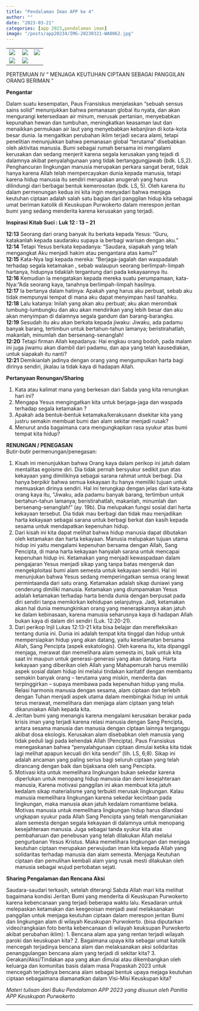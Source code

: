 ```yaml
---
title: "Pendalaman Iman APP ke 4"
author: ""
date: "2023-03-21"
categories: [app 2023,pendalaman iman]
image: "/posts/app20234/IMG-20230321-WA0062.jpg"
---
```


|                                                 |                                              |                                              |
|-------------------------------------------------|----------------------------------------------|----------------------------------------------|
| ![](/posts/app20234/IMG-20230321-WA0030(1).jpg) | ![](/posts/app20234/IMG-20230321-WA0034.jpg) | ![](/posts/app20234/IMG-20230321-WA0036.jpg) |
| ![](/posts/app20234/IMG-20230321-WA0037.jpg)    | ![](/posts/app20234/IMG-20230321-WA0035.jpg) |                                              |

PERTEMUAN IV “ MENJAGA KEUTUHAN CIPTAAN SEBAGAI PANGGILAN ORANG BERIMAN ”

**Pengantar**\

Dalam suatu kesempatan, Paus Fransiskus menjelaskan “sebuah sensus sains solid” menunjukkan bahwa pemanasan global itu nyata, dan akan mengurangi ketersediaan air minum, merusak pertanian, menyebabkan kepunahan hewan dan tumbuhan, meningkatkan keasaman laut dan menaikkan permukaan air laut yang menyebabkan kebanjiran di kota-kota besar dunia. Ia mengaitkan perubahan iklim terjadi secara alami, tetapi penelitian menunjukkan bahwa pemanasan global “terutama” disebabkan oleh aktivitas manusia. Bumi sebagai rumah bersama ini mengalami kerusakan dan sedang menjerit karena segala kerusakan yang tejadi di dalamnya akibat penyalahgunaan yang tidak bertanggungjawab (bdk. LS,2). Penghancuran lingkungan manusia merupakan perkara sangat berat, tidak hanya karena Allah telah mempercayakan dunia kepada manusia, tetapi karena hidup manusia itu sendiri merupakan anugerah yang harus dilindungi dari berbagai bentuk kemerosotan (bdk. LS, 5). Oleh karena itu dalam permenungan kedua ini kita ingin menyadari bahwa menjaga keutuhan ciptaan adalah salah satu bagian dari panggilan hidup kita sebagai umat beriman katolik di Keuskupan Purwokerto dalam merespon jeritan bumi yang sedang menderita karena kerusakan yang terjadi.

**Inspirasi Kitab Suci : Luk 12 : 13 – 21**\

**12:13** Seorang dari orang banyak itu berkata kepada Yesus: "Guru, katakanlah kepada saudaraku supaya ia berbagi warisan dengan aku."\
**12:14** Tetapi Yesus berkata kepadanya: "Saudara, siapakah yang telah mengangkat Aku menjadi hakim atau pengantara atas kamu?"\
**12:15** Kata-Nya lagi kepada mereka: "Berjaga-jagalah dan waspadalah terhadap segala ketamakan , sebab walaupun seorang berlimpah-limpah hartanya, hidupnya tidaklah tergantung dari pada kekayaannya itu.\
**12:16** Kemudian Ia mengatakan kepada mereka suatu perumpamaan, kata-Nya: "Ada seorang kaya, tanahnya berlimpah-limpah hasilnya.\
**12:17** Ia bertanya dalam hatinya: Apakah yang harus aku perbuat, sebab aku tidak mempunyai tempat di mana aku dapat menyimpan hasil tanahku.\
**12:18** Lalu katanya: Inilah yang akan aku perbuat; aku akan merombak lumbung-lumbungku dan aku akan mendirikan yang lebih besar dan aku akan menyimpan di dalamnya segala gandum dan barang-barangku.\
**12:19** Sesudah itu aku akan berkata kepada jiwaku: Jiwaku, ada padamu banyak barang, tertimbun untuk bertahun-tahun lamanya; beristirahatlah, makanlah, minumlah dan bersenang-senanglah!\
**12:20** Tetapi firman Allah kepadanya: Hai engkau orang bodoh, pada malam ini juga jiwamu akan diambil dari padamu, dan apa yang telah kausediakan, untuk siapakah itu nanti?\
**12:21** Demikianlah jadinya dengan orang yang mengumpulkan harta bagi dirinya sendiri, jikalau ia tidak kaya di hadapan Allah.

**Pertanyaan Renungan/Sharing**\

1.  Kata atau kalimat mana yang berkesan dari Sabda yang kita renungkan hari ini?\
2.  Mengapa Yesus mengingatkan kita untuk berjaga-jaga dan waspada terhadap segala ketamakan ?\
3.  Apakah ada bentuk-bentuk ketamaka/kerakusann disekitar kita yang justru semakin membuat bumi dan alam sekitar menjadi rusak?\
4.  Menurut anda bagaimana cara mengungkapkan rasa syukur atas bumi tempat kita hidup?\

**RENUNGAN / PENEGASAN**\
Butir-butir permenungan/penegasan:\

1.  Kisah ini menunjukkan bahwa Orang kaya dalam perikop ini jatuh dalam mentalitas egoisme diri. Dia tidak pernah bersyukur sedikit pun atas kekayaan yang dimilikinya sebagai sarana rahmat untuk berbagi. Dia hanya berpikir bahwa semua kekayaan itu hanya memiliki tujuan untuk memuaskan dirinya sendiri. Hal ini terungkap dengan jelas dari kata-kata orang kaya itu, “Jiwaku, ada padamu banyak barang, tertimbun untuk bertahun-tahun lamanya; beristirahatlah, makanlah, minumlah dan bersenang-senanglah!” (ay. 19b). Dia melupakan fungsi sosial dari harta kekayaan tersebut. Dia tidak mau berbagi dan tidak mau menjadikan harta kekayaan sebagai sarana untuk berbagi berkat dan kasih kepada sesama untuk mendapatkan kepenuhan hidup. 
2.  Dari kisah ini kita dapat melihat bahwa hidup manusia dapat dibutakan oleh ketamakan dan harta kekayaan. Manusia melupakan tujuan utama hidup ini yaitu mengalami kepenuhan bersama dengan Allah, Sang Pencipta, di mana harta kekayaan hanyalah sarana untuk mencapai kepenuhan hidup ini. Ketamakan yang menjadi kewaspadaan dalam pengajaran Yesus menjadi sikap yang tanpa batas mengeruk dan mengekploitasi bumi alam semesta untuk kekayaan sendiri. Hal ini menunjukan bahwa Yesus sedang memperingatkan semua orang lewat permintaanda dari satu orang. Ketamakan adalah sikap duniawi yang cenderung dimiliki manusia. Ketamakan yang diumpamakan Yesus adalah ketamakan terhadap harta benda dunia dengan berpusat pada diri sendiri tanpa memikirkan kehidupan selanjutnya. Jadi, ketamakan akan hal dunia memungkinkan orang yang menerapkannya akan jatuh ke dalam kebinasaan, karena manusia seharusnya kaya di hadapan Allah bukan kaya di dalam diri sendiri (Luk. 12:20-21).\
3.  Dari perikop Injil Lukas 12:13-21 kita bisa belajar dan merefleksikan tentang dunia ini. Dunia ini adalah tempat kita tinggal dan hidup untuk mempersiapkan hidup yang akan datang, yaitu keselamatan bersama Allah, Sang Pencipta (aspek eskatologis). Oleh karena itu, kita dipanggil menjaga, merawat dan memelihara alam semesta ini, baik untuk kita saat ini maupun untuk generasi-generasi yang akan datang. Harta kekayaan yang diberikan oleh Allah yang Mahapemurah harus memiliki aspek sosial dalam hidup ini melalui tindakan karitatif dengan membantu semakin banyak orang – terutama yang miskin, menderita dan terpinggirkan – supaya membawa pada kepenuhan hidup yang mulia. Relasi harmonis manusia dengan sesama, alam ciptaan dan terlebih dengan Tuhan menjadi aspek utama dalam membingkai hidup ini untuk terus merawat, memelihara dan menjaga alam ciptaan yang telah dikaruniakan Allah kepada kita.\
4.  Jeritan bumi yang menangis karena mengalami kerusakan berakar pada krisis iman yang terjadi karena relasi manusia dengan Sang Pencipta, antara sesama manusia dan manusia dengan ciptaan lainnya terganggu akibat dosa ekologis. Kerusakan alam disebabkan oleh manusia yang tidak peduli lagi pada kehendak Allah (Pencipta). Paus Fransiskus menegaskanan bahwa “penyalahgunaan ciptaan dimulai ketika kita tidak lagi melihat apapun kecuali diri kita sendiri” (lih. LS, 6;8). Sikap ini adalah ancaman yang paling serius bagi seluruh ciptaan yang telah dirancang dengan baik dan bijaksana oleh sang Pencipta.\
5.  Motivasi kita untuk memelihara lingkungan bukan sekedar karena diperlukan untuk menopang hidup manusia dan demi kesejahteraan manusia, Karena motivasi panggilan ini akan membuat kita jatuh kedalam sikap materialisme yang terbukti merusak lingkungan. Kalau manusia memelihara lingkungan karena sekedar kecintaan pada lingkungan, maka manusia akan jatuh kedalam romantisme belaka. Motivas manusia untuk memelihara lingkungan hidup harus dilandasi ungkapan syukur pada Allah Sang Pencipta yang telah mengaruniakan alam semesta dengan segala kekayaan di dalamnya untuk menopang kesejahteraan manusia. Juga sebagai tanda syukur kita atas pembaharuan dan penebusan yang telah dilakukan Allah melalui pengurbanan Yesus Kristus. Maka memelihara lingkungan dan menjaga keutuhan ciptaan merupakan perwujudan iman kita kepada Allah yang solidaritas terhadap manusia dan alam semesta. Menjaga Keutuhan ciptaan dan pemulihan kembali alam yang rusak mesti dilakukan oleh manusia sebagai wujud pertobatan sejati.\

**Sharing Pengalaman dan Rencana Aksi**

Saudara-saudari terkasih, setelah diterangi Sabda Allah mari kita melihat bagaimana kondisi Jeritan Bumi yang menderita di Keuskupan Purwokerto karena kebencanaan yang terjadi beberapa waktu lalu. Kesadaran untuk melepaskan ketamakan dan keegeoisan menjadi awal melaksanakan panggilan untuk menjaga keutuhan ciptaan dalam merespon jeritan Bumi dan lingkungan alam di wilayah Keuskupan Purwokerto. (bisa diputarkan video/rangkaian foto berita kebencanaan di wilayah keuksupan Purwokerto akibat perubahan iklim): 1. Bencana alam apa yang rentan terjadi wilayah paroki dan keuskupan kita? 2. Bagaimana upaya kita sebagai umat katolik mencegah terjadinya bencana alam dan melaksanakan aksi solidaritas penanggulangan bencana alam yang terjadi di sekitar kita? 3. Gerakan/Aksi/Tindakan apa yang akan dimulai atau dikembangkan oleh keluarga dan komunitas basis dalam masa Prapaskah 2023 untuk mencegah terjadinya bencana alam sebagai bentuk upaya mejaga keutuhan ciptaan sebagaimana diamanatkan dalam Visi-Misi Keuskupan kita?

*Materi tulisan dari Buku Pendalaman APP 2023 yang disusun oleh Panitia APP Keuskupan Purwokerto*

------------------------------------------------------------------------
